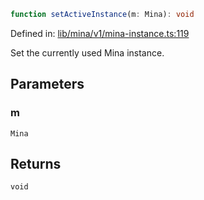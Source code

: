 ```ts
function setActiveInstance(m: Mina): void
```

Defined in: [lib/mina/v1/mina-instance.ts:119](https://github.com/o1-labs/o1js/blob/46b9772d07785397c4bd76a102bc9f6730d321bb/src/lib/mina/v1/mina-instance.ts#L119)

Set the currently used Mina instance.

## Parameters

### m

`Mina`

## Returns

`void`
